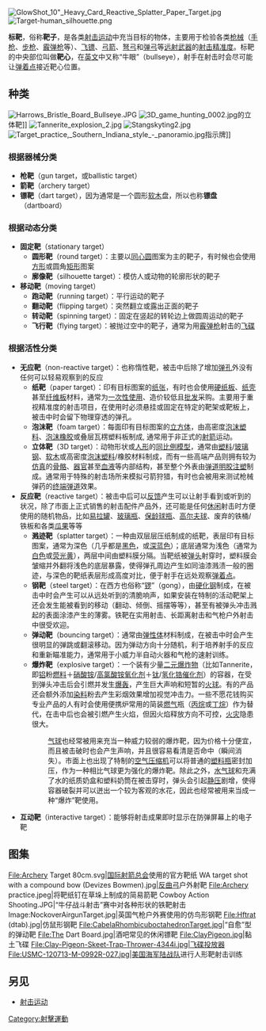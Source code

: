 {{Unreferenced|time=2020-11-05T14:41:50+00:00}}
[[File:GlowShot_10"_Heavy_Card_Reactive_Splatter_Paper_Target.jpg|thumb]]
[[File:Target-human_silhouette.png|thumb]]

'''标靶'''，俗称'''靶子'''，是各类[[射击运动|射击运动]]中充当目标的物体，主要用于检验各类[[枪械|枪械]]（[[手枪|手枪]]、[[步枪|步枪]]、[[霰弹枪|霰弹枪]]等）、[[飞镖|飞镖]]、[[弓箭|弓箭]]、[[弩|弩弓]]和[[弹弓|弹弓]]等[[远射武器|远射武器]]的[[射击|射击]][[精准度|精准度]]。标靶的中央部位叫做'''靶心'''，在[[英文|英文]]中又称“牛眼”（bullseye），射手在射击时会尽可能让[[弹着点|弹着点]]接近靶心位置。

== 种类 ==
[[Image:Harrows_Bristle_Board_Bullseye.JPG|thumb]]
[[File:3D_game_hunting_0002.jpg|thumb]]的立体靶]]
[[File:Tannerite_explosion_2.jpg|thumb]]
[[File:Stangskyting2.jpg|thumb]]
[[File:Target_practice,_Southern_Indiana_style_-_panoramio.jpg|thumb]]指示牌]]

=== 根据器械分类 ===
* '''枪靶'''（gun target，或ballistic target）
* '''箭靶'''（archery target）
* '''镖靶'''（dart target），因为通常是一个圆形[[木栓|软木]]盘，所以也称'''镖盘'''（dartboard）

=== 根据动态分类 ===
* '''固定靶'''（stationary target）
** '''圆形靶'''（round target）：主要以[[同心圆|同心圆]]图案为主的靶子，有时候也会使用[[方形|方形]]或圆角[[矩形|矩形]]图案
** '''廓像靶'''（silhouette target）：模仿人或动物的轮廓形状的靶子
* '''移动靶'''（moving target）
** '''跑动靶'''（running target）：平行运动的靶子
** '''翻动靶'''（flipping target）：突然翻立或露出正面的靶子
** '''转动靶'''（spinning target）：固定在竖起的转轮边上做圆周运动的靶子
** '''飞行靶'''（flying target）：被抛过空中的靶子，通常为用[[霰弹枪|霰弹枪]]射击的[[飞碟射击|飞碟]]

=== 根据活性分类 ===
* '''无应靶'''（non-reactive target）：也称惰性靶，被击中后除了增加[[弹着点|弹孔]]外没有任何可以轻易观察到的反应
** '''纸靶'''（paper target）：印有目标图案的[[纸张|纸张]]，有时也会使用[[硬纸板|硬纸板]]、[[瓦楞纸|纸壳]]甚至[[纤维板|纤维板]]材料，通常为[[一次性用品|一次性使用]]、造价较低且[[批发|批发]]采购。主要用于重视精准度的射击项目，在使用时必须悬挂或固定在特定的靶架或靶板上，被击中时会留下物理穿透的弹孔。
** '''泡沫靶'''（foam target）：每面印有目标图案的[[立方体|立方体]]，由高密度[[泡沫塑料|泡沫塑料]]、[[橡胶|泡沫橡胶]]或叠层瓦楞塑料板制成, 通常用于非正式的[[射箭|射箭]]运动。
** '''立体靶'''（3D target）：动物形状或[[人体模型|人形]]的[[比例模型|同比例模型]]，通常由[[塑料|塑料]]/[[玻璃钢|玻璃钢]]、[[木栓|软木]]或高密度[[泡沫塑料|泡沫塑料]]/橡胶材料制成，而有一些高端产品则拥有较为[[仿真|仿真]]的[[骨骼|骨骼]]、[[器官|器官]]甚至[[血液|血液]]等内部结构，甚至整个外表由[[弹道明胶|弹道明胶]][[注塑成型|注塑]]制成。通常用于特殊的射击场所来模拟弓箭狩猎，有时也会被用来测试枪械弹药的[[弹道学|终端弹道]]效果。 
* '''反应靶'''（reactive target）：被击中后可以[[反馈|反馈]]产生可以让射手看到或听到的状况，除了市面上正式销售的射击配件产品外，还可能是任何[[休闲|休闲]]射击时方便使用的随机物品，比如[[易拉罐|易拉罐]]、[[瓶子|玻璃瓶]]、[[保龄球|保龄球瓶]]、[[高尔夫球_(球)|高尔夫球]]、废弃的铁桶/铁板和各类[[瓜|瓜]][[水果|果]]等等
** '''溅迹靶'''（splatter target）：一种由双层层压纸制成的纸靶，表层印有目标图案，通常为深色（几乎都是[[黑色|黑色]]，或[[深蓝色|深蓝色]]）；底层通常为浅色（通常为[[白色|白色]]或[[荧光笔|荧光]][[黄|黄]]），两层中间由塑料膜分隔。当靶纸被[[弹丸|弹头]]射穿时，塑料膜会皱缩并外翻将浅色的底层暴露，使得弹孔周边产生如同油漆溅渍一般的圈迹，与深色的靶纸表层形成高度对比，便于射手在远处观察[[弹着点|弹着点]]。
** '''钢靶'''（steel target）：在西方也俗称“[[锣|锣]]”（gong），由[[马氏体|硬化钢]]制成，在被击中时会产生可以从远处听到的清脆响声，如果安装在特制的活动靶架上还会发生能被看到的移动（翻动、倾倒、摇摆等等），甚至有被弹头冲击溅起的表面涂漆产生的薄雾。铁靶在实用射击、长距离射击和气枪户外射击中很受欢迎。
** '''弹动靶'''（bouncing target）：通常由[[弹性体|弹性体]]材料制成，在被击中时会产生很明显的弹跳或翻滚移动。因为弹动方向十分随机，利于培养射手的反应和重新瞄准能力，通常用于小威力半自动火器和气枪的速射训练。
** '''爆炸靶'''（explosive target）：一个装有少量[[爆炸物|二元爆炸物]]（比如Tannerite，即[[铝|铝]]粉[[燃料|燃料]]＋[[硝酸铵|硝酸铵]]/[[高氯酸铵|高氯酸铵]][[氧化剂|氧化剂]]＋[[钛|钛]]/[[氢化物|氢化]][[锆|锆]][[催化剂|催化剂]]）的容器，在受到弹头冲击后会引燃并发生[[爆轰|爆轰]]，产生巨大声响和短暂的[[火焰|火球]]。有的产品还会额外添加[[染料|染料]]粉去产生彩烟效果增加视觉冲击力。一些不愿花钱购买专业产品的人有时会使用便携炉常用的简装[[可燃气体|燃气]]瓶（[[丙烷|丙烷]]或[[丁烷|丁烷]]）作为替代，在击中后也会被引燃产生火焰，但因火焰释放方向不可控，[[火灾|火灾]]隐患很大。
::[[气球|气球]]也经常被用来充当一种威力较弱的爆炸靶，因为价格十分便宜，而且被击破时也会产生声响，并且很容易看清是否命中（瞬间消失）。市面上也出现了特制的[[空气压缩机|空气压缩机]]可以将普通的[[塑料瓶|塑料瓶]]密封加压，作为一种相比气球更为强化的爆炸靶。除此之外，[[水气球|水气球]]和充满了水的纸质奶盒和塑料奶筒在被击穿时，弹头会引起[[流体压力|静压]]剧增，使得容器破裂并可以迸出一个较为客观的水花，因此也经常被用来当成一种“爆炸”靶使用。
* '''互动靶'''（interactive target）：能够将射击成果即时显示在防弹屏幕上的电子靶

== 图集 ==
<gallery>
File:Archery Target 80cm.svg|[[国际射箭总会|国际射箭总会]]使用的官方靶纸
WA target shot with a compound bow (Devizes Bowmen).jpg|[[反曲弓|反曲弓]]户外射靶
File:Archery practice.jpeg|将靶纸钉在草垛上制成的简易箭靶
Cowboy Action Shooting.JPG|“牛仔战斗射击”赛中对各种形状的铁靶射击
Image:NockoverAirgunTarget.jpg|英国气枪户外赛使用的仿鸟形钢靶
File:Hftrat (dtab).jpg|仿鼠形钢靶
File:CabelaRhombicuboctahedronTarget.jpg|“自愈”型的弹动靶
File:The Dart Board.jpg|酒吧常见的休闲镖靶
File:ClayPigeon.jpg|{{convert|10|cm|in|sigfig=1}}黏土飞碟
File:Clay-Pigeon-Skeet-Trap-Thrower-4344i.jpg|飞碟投放器
File:USMC-120713-M-0992R-027.jpg|[[美国海军陆战队|美国海军陆战队]]进行人形靶射击训练
<!-- 檔案不存在 File:The Ex mannequin.jpg|被12G霰弹枪击中瞬间的“前女友”仿真立体人形靶 ，可從英文維基百科取得 -->
</gallery>

== 另见 ==
* [[射击运动|射击运动]]

{{reflist}}

[[Category:射擊運動|Category:射擊運動]]